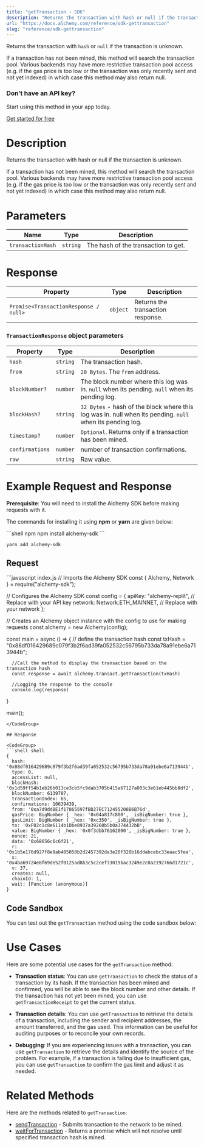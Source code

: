 ```yaml
---
title: "getTransaction - SDK"
description: "Returns the transaction with hash or null if the transaction is unknown. If a transaction has not been mined, this method will search the transaction pool. Various backends may have more restrictive transaction pool access (e.g. if the gas price is too low or the transaction was only recently sent a..."
url: "https://docs.alchemy.com/reference/sdk-gettransaction"
slug: "reference/sdk-gettransaction"
---
```


Returns the transaction with `hash` or `null` if the transaction is unknown.

If a transaction has not been mined, this method will search the transaction pool. Various backends may have more restrictive transaction pool access (e.g. if the gas price is too low or the transaction was only recently sent and not yet indexed) in which case this method may also return null.

### Don’t have an API key?

Start using this method in your app today.

[Get started for free](https://dashboard.alchemy.com/signup/?a=estimateGas)

# Description

Returns the transaction with hash or null if the transaction is unknown.

If a transaction has not been mined, this method will search the transaction pool. Various backends may have more restrictive transaction pool access (e.g. if the gas price is too low or the transaction was only recently sent and not yet indexed) in which case this method may also return null.

# Parameters

| Name              | Type     | Description                         |
| ----------------- | -------- | ----------------------------------- |
| `transactionHash` | `string` | The hash of the transaction to get. |

# Response

| Property                              | Type     | Description                       |
| ------------------------------------- | -------- | --------------------------------- |
| `Promise<TransactionResponse / null>` | `object` | Returns the transaction response. |

### `TransactionResponse` object parameters

| Property        | Type     | Description                                                                                               |
| --------------- | -------- | --------------------------------------------------------------------------------------------------------- |
| `hash`          | `string` | The transaction hash.                                                                                     |
| `from`          | `string` | `20 Bytes`. The `from` address.                                                                           |
| `blockNumber?`  | `number` | The block number where this log was in. `null` when its pending. `null` when its pending log.             |
| `blockHash?`    | `string` | `32 Bytes` - hash of the block where this log was in. null when its pending. `null` when its pending log. |
| `timestamp?`    | `number` | `Optional`. Returns only if a transaction has been mined.                                                 |
| `confirmations` | `number` | number of transaction confirmations.                                                                      |
| `raw`           | `string` | Raw value.                                                                                                |

# Example Request and Response

**Prerequisite**: You will need to install the Alchemy SDK before making requests with it.

The commands for installing it using **npm** or **yarn** are given below:

<CodeGroup>
  ```shell npm
  npm install alchemy-sdk
  ```

  ```shell yarn
  yarn add alchemy-sdk
  ```
</CodeGroup>

## Request

<CodeGroup>
  ```javascript index.js
  // Imports the Alchemy SDK
  const { Alchemy, Network } = require("alchemy-sdk");

  // Configures the Alchemy SDK
  const config = {
      apiKey: "alchemy-replit", // Replace with your API key
      network: Network.ETH_MAINNET, // Replace with your network
  };

  // Creates an Alchemy object instance with the config to use for making requests
  const alchemy = new Alchemy(config);

  const main = async () => {
      // define the transaction hash
      const txHash = "0x88df016429689c079f3b2f6ad39fa052532c56795b733da78a91ebe6a713944b";

      //Call the method to display the transaction based on the transaction hash
      const response = await alchemy.transact.getTransaction(txHash)

      //Logging the response to the console
      console.log(response)
  }

  main();
  ```
</CodeGroup>

## Response

<CodeGroup>
  ```shell shell
  {
    hash: '0x88df016429689c079f3b2f6ad39fa052532c56795b733da78a91ebe6a713944b',
    type: 0,
    accessList: null,
    blockHash: '0x1d59ff54b1eb26b013ce3cb5fc9dab3705b415a67127a003c3e61eb445bb8df2',
    blockNumber: 6139707,
    transactionIndex: 65,
    confirmations: 10639439,
    from: '0xa7d9ddBE1f17865597fBD27EC712455208B6B76d',
    gasPrice: BigNumber { _hex: '0x04a817c800', _isBigNumber: true },
    gasLimit: BigNumber { _hex: '0xc350', _isBigNumber: true },
    to: '0xF02c1c8e6114b1Dbe8937a39260b5b0a374432bB',
    value: BigNumber { _hex: '0x0f3dbb76162000', _isBigNumber: true },
    nonce: 21,
    data: '0x68656c6c6f21',
    r: '0x1b5e176d927f8e9ab405058b2d2457392da3e20f328b16ddabcebc33eaac5fea',
    s: '0x4ba69724e8f69de52f0125ad8b3c5c2cef33019bac3249e2c0a2192766d1721c',
    v: 37,
    creates: null,
    chainId: 1,
    wait: [Function (anonymous)]
  }
  ```
</CodeGroup>

## Code Sandbox

You can test out the `getTransaction` method using the code sandbox below:

# Use Cases

Here are some potential use cases for the `getTransaction` method:

* **Transaction status**: You can use `getTransaction` to check the status of a transaction by its hash. If the transaction has been mined and confirmed, you will be able to see the block number and other details. If the transaction has not yet been mined, you can use `getTransactionReceipt` to get the current status.

* **Transaction details**: You can use `getTransaction` to retrieve the details of a transaction, including the sender and recipient addresses, the amount transferred, and the gas used. This information can be useful for auditing purposes or to reconcile your own records.

* **Debugging**: If you are experiencing issues with a transaction, you can use `getTransaction` to retrieve the details and identify the source of the problem. For example, if a transaction is failing due to insufficient gas, you can use `getTransaction` to confirm the gas limit and adjust it as needed.

# Related Methods

Here are the methods related to `getTransaction`:

* [sendTransaction](/reference/sendtransaction-sdk) - Submits transaction to the network to be mined.
* [waitForTransaction](/reference/waitfortransaction-sdk) - Returns a promise which will not resolve until specified transaction hash is mined.
